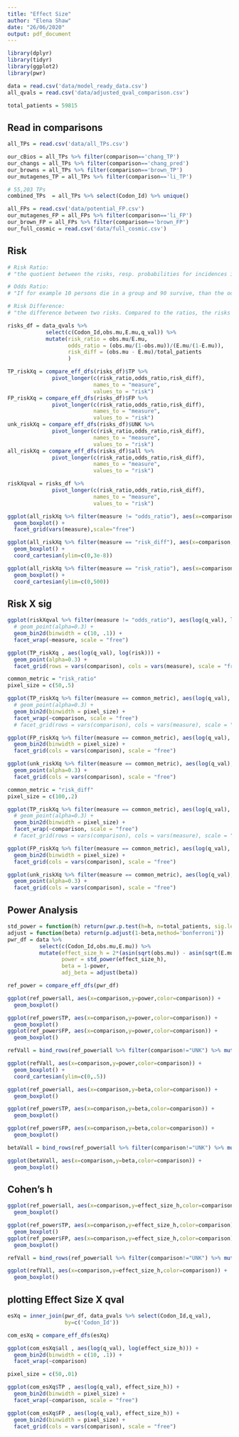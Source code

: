 ```yaml
---
title: "Effect Size"
author: "Elena Shaw"
date: "26/06/2020"
output: pdf_document
---
```


```r
library(dplyr)
library(tidyr)
library(ggplot2)
library(pwr)

data = read.csv('data/model_ready_data.csv')
all_qvals = read.csv('data/adjusted_qval_comparison.csv')

total_patients = 59815
```
## Read in comparisons 
```r
all_TPs = read.csv('data/all_TPs.csv')

our_cBios = all_TPs %>% filter(comparison=='chang_TP')
our_changs = all_TPs %>% filter(comparison=='chang_pred')
our_browns = all_TPs %>% filter(comparison=='brown_TP')
our_mutagenes_TP = all_TPs %>% filter(comparison=='li_TP')

# 55,203 TPs
combined_TPs  = all_TPs %>% select(Codon_Id) %>% unique()

all_FPs = read.csv('data/potential_FP.csv')
our_mutagenes_FP = all_FPs %>% filter(comparison=='li_FP')
our_brown_FP = all_FPs %>% filter(comparison=='brown_FP')
our_full_cosmic = read.csv('data/full_cosmic.csv')
```

## Risk
```r
# Risk Ratio:
# "the quotient between the risks, resp. probabilities for incidences in two different groups. The risk is computed by dividing the number of incidences by the total number in each group and building the ratio between the groups."

# Odds Ratio:
# "If for example 10 persons die in a group and 90 survive, than the odds in the groups would be 10/90, whereas the risk would be 10/(90+10). The odds ratio is the quotient between the odds of the two groups."

# Risk Difference:
# "the difference between two risks. Compared to the ratios, the risks are not divided but subtracted from each other. For the computation of Risk Differences, only the raw data is used, even when calculating variance and standard error. The measure has a disadvantage: It is highly influenced by changes in base rates."

risks_df = data_qvals %>%
            select(c(Codon_Id,obs.mu,E.mu,q_val)) %>%
            mutate(risk_ratio = obs.mu/E.mu,
                   odds_ratio = (obs.mu/(1-obs.mu))/(E.mu/(1-E.mu)),
                   risk_diff = (obs.mu - E.mu)/total_patients
                   )

TP_riskXq = compare_eff_dfs(risks_df)$TP %>%
              pivot_longer(c(risk_ratio,odds_ratio,risk_diff),
                           names_to = "measure",
                           values_to = "risk")
FP_riskXq = compare_eff_dfs(risks_df)$FP %>%
              pivot_longer(c(risk_ratio,odds_ratio,risk_diff),
                           names_to = "measure",
                           values_to = "risk")
unk_riskXq = compare_eff_dfs(risks_df)$UNK %>%
              pivot_longer(c(risk_ratio,odds_ratio,risk_diff),
                           names_to = "measure",
                           values_to = "risk")
all_riskXq = compare_eff_dfs(risks_df)$all %>%
              pivot_longer(c(risk_ratio,odds_ratio,risk_diff),
                           names_to = "measure",
                           values_to = "risk")

riskXqval = risks_df %>% 
              pivot_longer(c(risk_ratio,odds_ratio,risk_diff),
                           names_to = "measure",
                           values_to = "risk")

ggplot(all_riskXq %>% filter(measure != "odds_ratio"), aes(x=comparison,y=risk,color=comparison)) +
  geom_boxplot() +
  facet_grid(vars(measure),scale="free")

ggplot(all_riskXq %>% filter(measure == "risk_diff"), aes(x=comparison,y=risk,color=comparison)) +
  geom_boxplot() +
  coord_cartesian(ylim=c(0,3e-8))

ggplot(all_riskXq %>% filter(measure == "risk_ratio"), aes(x=comparison,y=risk,color=comparison)) +
  geom_boxplot() +
  coord_cartesian(ylim=c(0,500))
```
## Risk X sig
```r
ggplot(riskXqval %>% filter(measure != "odds_ratio"), aes(log(q_val), log(risk))) + 
  # geom_point(alpha=0.3) +
  geom_bin2d(binwidth = c(10, .1)) +
  facet_wrap(~measure, scale = "free")

ggplot(TP_riskXq , aes(log(q_val), log(risk))) + 
  geom_point(alpha=0.3) +
  facet_grid(rows = vars(comparison), cols = vars(measure), scale = "free")

common_metric = "risk_ratio"
pixel_size = c(50,.5)

ggplot(TP_riskXq %>% filter(measure == common_metric), aes(log(q_val), log(risk))) + 
  # geom_point(alpha=0.3) +
  geom_bin2d(binwidth = pixel_size) +
  facet_wrap(~comparison, scale = "free")
  # facet_grid(rows = vars(comparison), cols = vars(measure), scale = "free")

ggplot(FP_riskXq %>% filter(measure == common_metric), aes(log(q_val), log(risk))) + 
  geom_bin2d(binwidth = pixel_size) +
  facet_grid(cols = vars(comparison), scale = "free")

ggplot(unk_riskXq %>% filter(measure == common_metric), aes(log(q_val), log(risk))) + 
  geom_point(alpha=0.3) +
  facet_grid(cols = vars(comparison), scale = "free")

common_metric = "risk_diff"
pixel_size = c(100,.2)

ggplot(TP_riskXq %>% filter(measure == common_metric), aes(log(q_val), log(risk))) + 
  # geom_point(alpha=0.3) +
  geom_bin2d(binwidth = pixel_size) +
  facet_wrap(~comparison, scale = "free")
  # facet_grid(rows = vars(comparison), cols = vars(measure), scale = "free")

ggplot(FP_riskXq %>% filter(measure == common_metric), aes(log(q_val), log(risk))) + 
  geom_bin2d(binwidth = pixel_size) +
  facet_grid(cols = vars(comparison), scale = "free")

ggplot(unk_riskXq %>% filter(measure == common_metric), aes(log(q_val), log(risk))) + 
  geom_point(alpha=0.3) +
  facet_grid(cols = vars(comparison), scale = "free")
```

## Power Analysis
```r
std_power = function(h) return(pwr.p.test(h=h, n=total_patients, sig.level=.01, alternative="greater")$power)
adjust = function(beta) return(p.adjust(1-beta,method='bonferroni'))
pwr_df = data %>%
          select(c(Codon_Id,obs.mu,E.mu)) %>%
          mutate(effect_size_h = 2*(asin(sqrt(obs.mu)) - asin(sqrt(E.mu))),
                 power = std_power(effect_size_h),
                 beta = 1-power,
                 adj_beta = adjust(beta))

ref_power = compare_eff_dfs(pwr_df)

ggplot(ref_power$all, aes(x=comparison,y=power,color=comparison)) +
  geom_boxplot()

ggplot(ref_power$TP, aes(x=comparison,y=power,color=comparison)) +
  geom_boxplot() 
ggplot(ref_power$FP, aes(x=comparison,y=power,color=comparison)) +
  geom_boxplot()

refVall = bind_rows(ref_power$all %>% filter(comparison!="UNK") %>% mutate(comparison="all_refs"), pwr_df %>% mutate(comparison="all_data"))

ggplot(refVall, aes(x=comparison,y=power,color=comparison)) +
  geom_boxplot() +
  coord_cartesian(ylim=c(0,.5))
```
```r
ggplot(ref_power$all, aes(x=comparison,y=beta,color=comparison)) +
  geom_boxplot() 

ggplot(ref_power$TP, aes(x=comparison,y=beta,color=comparison)) +
  geom_boxplot() 

ggplot(ref_power$FP, aes(x=comparison,y=beta,color=comparison)) +
  geom_boxplot() 

betaVall = bind_rows(ref_power$all %>% filter(comparison!="UNK") %>% mutate(comparison="all_refs"), pwr_df %>% mutate(comparison="all_data"))

ggplot(betaVall, aes(x=comparison,y=beta,color=comparison)) +
  geom_boxplot()
```
## Cohen's h
```r
ggplot(ref_power$all, aes(x=comparison,y=effect_size_h,color=comparison)) +
  geom_boxplot()

ggplot(ref_power$TP, aes(x=comparison,y=effect_size_h,color=comparison)) +
  geom_boxplot() 
ggplot(ref_power$FP, aes(x=comparison,y=effect_size_h,color=comparison)) +
  geom_boxplot() 

refVall = bind_rows(ref_power$all %>% filter(comparison!="UNK") %>% mutate(comparison="all_refs"), pwr_df %>% mutate(comparison="all_data"))

ggplot(refVall, aes(x=comparison,y=effect_size_h,color=comparison)) +
  geom_boxplot()
```
## plotting Effect Size X qval
```r
esXq = inner_join(pwr_df, data_pvals %>% select(Codon_Id,q_val), 
                  by=c('Codon_Id'))

com_esXq = compare_eff_dfs(esXq)

ggplot(com_esXq$all , aes(log(q_val), log(effect_size_h))) + 
  geom_bin2d(binwidth = c(10, .1)) +
  facet_wrap(~comparison)

pixel_size = c(50,.01)

ggplot(com_esXq$TP , aes(log(q_val), effect_size_h)) + 
  geom_bin2d(binwidth = pixel_size) +
  facet_wrap(~comparison, scale = "free")

ggplot(com_esXq$FP , aes(log(q_val), effect_size_h)) + 
  geom_bin2d(binwidth = pixel_size) +
  facet_grid(cols = vars(comparison), scale = "free")
```